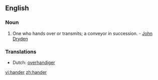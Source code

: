 ==English==

===Noun===
{{en-noun}}

#One who hands over or transmits; a conveyor in succession. - [[w:John Dryden|John Dryden]]

===Translations===
{{trans-top|a conveyor in succession}}
*Dutch: [[overhandiger]]
{{trans-bottom}}

[[vi:hander]]
[[zh:hander]]